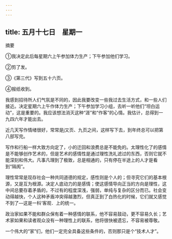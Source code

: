 ```yaml
---
---
---
```

title: 五月十七日　星期一
---




摘要

①我决定此后每星期六上午参加体力生产；下午参加他们学习。

②剪了发。

③《第三代》写到五十六页。

④报纸收到。

我感到招待所人们气氛是不同的，因此我要改变一些我过去生活方式，和一些人们接近。决定星期六上午作体力生产；下午参加学习小组，去听一听他们“坦白运动”，这是重要的。我应该想法消灭这种“涯”和“作客”的心情。我估计，总得到一九四六年才能出去。

近几天写作情绪很好，常常是j又页、九页之间，这样写下去，到年终总可以把第八部写完。

写作和行船一样大致方向定了，小的迁回和浪费总是不能免的。太理性化了的感情是不能够创作艺术的，但是艺术的感情性是通过理性洗礼滤过的东西，否则它就不能深刻和伟大。凡事凡理到了极致，总是相通的，只有停在半途上的人才是看到“隔阂”。

理性常常是现存社会一种共同道德的规定，感性则是个人的；但寻究它们的基本根源，又是互为根源。决定人底动力的是感情；使这感情导向正当的方向是理性，这中间总要存着矛盾的，不过有的程度深浅，强弱，单纯与复杂的区分而已。社会变动得越快，个人这种矛盾冲突得越激烈，但真正到了白热化的时候，它们就又感觉不到了―这是一科‘客观．上的统一。

政治家如果不能和群众保有着一种感情的联系，他不容易鼓动，更不容易久长；艺术家如果和读者观众没有一种理性上的联系，他将很快被遗忘，不容易被尊敬。

一个伟大的“家”们，他们一定完全具备这些条件的，否则那只是个“技术人才”。